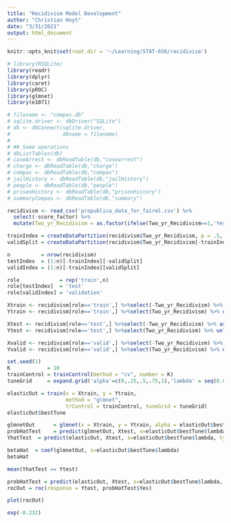 ```yaml
---
title: "Recidivism Model Development"
author: "Christian Hoyt"
date: "3/31/2021"
output: html_document
---
```


```r
knitr::opts_knit$set(root.dir = '~/Learning/STAT-656/recidivism')
```


```r
# library(RSQLite)
library(readr)
library(dplyr)
library(caret)
library(pROC)
library(glmnet)
library(e1071)
```


```r
# filename <- "compas.db"
# sqlite.driver <- dbDriver("SQLite")
# db <- dbConnect(sqlite.driver,
#                 dbname = filename)
#                 
# ## Some operations
# dbListTables(db)
# caseArrest <- dbReadTable(db,"casearrest")
# charge <- dbReadTable(db,"charge")
# compas <- dbReadTable(db,"compas")
# jailHistory <- dbReadTable(db,"jailHistory")
# people <- dbReadTable(db,"people")
# prisonHistory <- dbReadTable(db,"prisonhistory")
# summaryCompas <- dbReadTable(db,"summary")
```

```r
recidivism <- read_csv('propublica_data_for_fairml.csv') %>%
  select(-score_factor) %>%
  mutate(Two_yr_Recidivism = as.factor(ifelse(Two_yr_Recidivism==1,'Yes','No')))

trainIndex = createDataPartition(recidivism$Two_yr_Recidivism, p = .5, list = FALSE) %>% as.vector(.)
validSplit = createDataPartition(recidivism$Two_yr_Recidivism[-trainIndex], p = .5, list = FALSE) %>% as.vector(.)

n          = nrow(recidivism)
testIndex  = (1:n)[-trainIndex][-validSplit]
validIndex = (1:n)[-trainIndex][validSplit]

role             = rep('train',n)
role[testIndex]  = 'test'
role[validIndex] = 'validation'

Xtrain <- recidivism[role=='train',] %>%select(-Two_yr_Recidivism) %>% as.matrix(.)
Ytrain <- recidivism[role=='train',] %>%select(Two_yr_Recidivism) %>% unlist(.)

Xtest <- recidivism[role=='test',] %>%select(-Two_yr_Recidivism) %>% as.matrix(.)
Ytest <- recidivism[role=='test',] %>%select(Two_yr_Recidivism) %>% unlist(.)

Xvalid <- recidivism[role=='valid',] %>%select(-Two_yr_Recidivism) %>% as.matrix(.)
Yvalid <- recidivism[role=='valid',] %>%select(Two_yr_Recidivism) %>% unlist(.)
```

```r
set.seed(1)
K            = 10
trainControl = trainControl(method = "cv", number = K)
tuneGrid     = expand.grid('alpha'=c(0,.25,.5,.75,1),'lambda' = seq(0.001, .1, length.out = 30))

elasticOut = train(x = Xtrain, y = Ytrain,
                   method = "glmnet", 
                   trControl = trainControl, tuneGrid = tuneGrid)
elasticOut$bestTune
```

```r
glmnetOut      = glmnet(x = Xtrain, y = Ytrain, alpha = elasticOut$bestTune$alpha, family = 'binomial')
probHatTest    = predict(glmnetOut, Xtest, s=elasticOut$bestTune$lambda, type = 'response')
YhatTest  = predict(elasticOut, Xtest, s=elasticOut$bestTune$lambda, type = 'raw')
```



```r
betaHat  = coef(glmnetOut, s=elasticOut$bestTune$lambda)
betaHat
```

```r
mean(YhatTest == Ytest)
```

```r
probHatTest = predict(elasticOut, Xtest, s=elasticOut$bestTune$lambda, type = 'prob')
rocOut = roc(response = Ytest, probHatTest$Yes)
```

```r
plot(rocOut)
```

```r
exp(-0.232)
```






